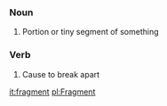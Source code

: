 ===Noun===
# Portion or tiny segment of something

===Verb===
# Cause to break apart

[[it:fragment]]
[[pl:Fragment]]